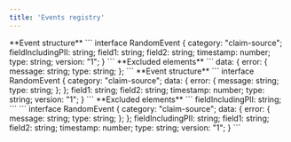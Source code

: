 ```yaml
---
title: 'Events registry'
---
```


<Tabs>
  <Tab title="Level 1 (Metadata)">
  **Event structure**
    ```
    interface RandomEvent {
    category: "claim-source";
    fieldIncludingPII: string;
    field1: string;
    field2: string;
    timestamp: number;
    type: string;
    version: "1";
    }
    ```
  **Excluded elements**
  ```
  data: {
    error: {
      message: string;
      type: string;
      };
  ```
  </Tab>
  <Tab title="Level 2 (Non-sensitive data)">
  **Event structure**
    ```
    interface RandomEvent {
    category: "claim-source";
    data: {
        error: {
            message: string;
            type: string;
        };
    };
    field1: string;
    field2: string;
    timestamp: number;
    type: string;
    version: "1";
    }
    ```
  **Excluded elements**
    ```
    fieldIncludingPII: string;
    ```
  </Tab>
  <Tab title="Level 3 (Full data)">
    ```
    interface RandomEvent {
    category: "claim-source";
    data: {
        error: {
            message: string;
            type: string;
        };
    };
    fieldIncludingPII: string;
    field1: string;
    field2: string;
    timestamp: number;
    type: string;
    version: "1";
    }
    ```
  </Tab>
</Tabs>